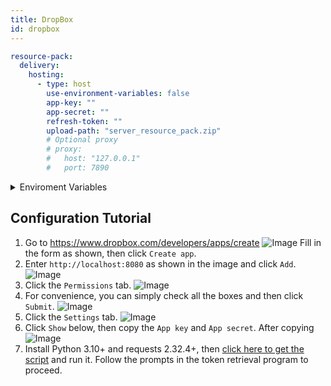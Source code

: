 ```yaml
---
title: DropBox
id: dropbox
---
```


```yaml
resource-pack:
  delivery:
    hosting:
      - type: host
        use-environment-variables: false
        app-key: ""
        app-secret: ""
        refresh-token: ""
        upload-path: "server_resource_pack.zip"
        # Optional proxy
        # proxy:
        #   host: "127.0.0.1"
        #   port: 7890
```

<details>
  <summary>Enviroment Variables</summary>
  - CE_DROPBOX_APP_KEY
  - CE_DROPBOX_APP_SECRET
  - CE_DROPBOX_REFRESH_TOKEN
</details>

## Configuration Tutorial

1. Go to https://www.dropbox.com/developers/apps/create
   ![Image](/img/host/dropbox-1.png)
   Fill in the form as shown, then click `Create app`.
2. Enter `http://localhost:8080` as shown in the image and click `Add`.
   ![Image](/img/host/dropbox-2.png)
3. Click the `Permissions` tab.
   ![Image](/img/host/dropbox-3.png)
4. For convenience, you can simply check all the boxes and then click `Submit`.
   ![Image](/img/host/dropbox-4.png)
5. Click the `Settings` tab.
   ![Image](/img/host/dropbox-5.png)
6. Click `Show` below, then copy the `App key` and `App secret`. After copying
   ![Image](/img/host/dropbox-6.png)
7. Install Python 3.10+ and requests 2.32.4+, then [click here to get the script](/file/dropbox-onedrive.py) and run it. Follow the prompts in the token retrieval program to proceed.
